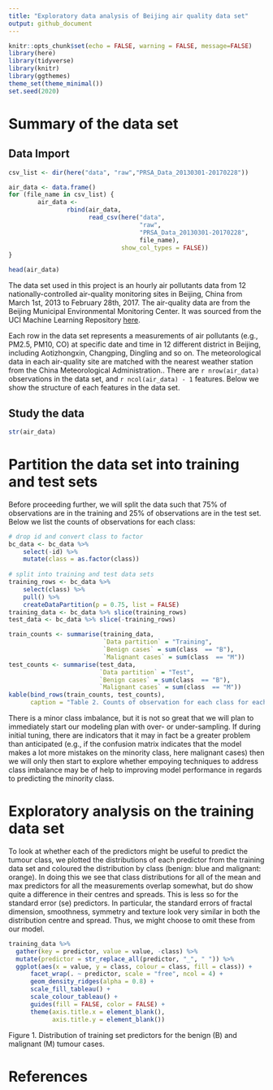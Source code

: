 ```yaml
---
title: "Exploratory data analysis of Beijing air quality data set"
output: github_document
---
```


```r
knitr::opts_chunk$set(echo = FALSE, warning = FALSE, message=FALSE)
library(here)
library(tidyverse)
library(knitr)
library(ggthemes)
theme_set(theme_minimal())
set.seed(2020)
```

# Summary of the data set

## Data Import

```r
csv_list <- dir(here("data", "raw","PRSA_Data_20130301-20170228"))

air_data <- data.frame()
for (file_name in csv_list) {
        air_data <-
                rbind(air_data, 
                      read_csv(here("data", 
                                    "raw", 
                                    "PRSA_Data_20130301-20170228", 
                                    file_name), 
                               show_col_types = FALSE))
}

head(air_data)
```

The data set used in this project is an hourly air pollutants data from 12 nationally-controlled air-quality monitoring sites in Beijing, China from March 1st, 2013 to February 28th, 2017. The air-quality data are from the Beijing Municipal Environmental Monitoring Center. It was sourced from the UCI Machine Learning Repository [here](https://archive-beta.ics.uci.edu/ml/datasets/beijing+multi+site+air+quality+data).

Each row in the data set represents a measurements of air pollutants (e.g., PM2.5, PM10, CO) at specific date and time in 12 different district in Beijing, including Aotizhongxin, Changping, Dingling and so on. The meteorological data in each air-quality site are matched with the nearest weather station from the China Meteorological Administration.. There are `r nrow(air_data)` observations in the data set, and `r ncol(air_data) - 1` features. Below we show the structure of each features in the data set.

## Study the data

```r
str(air_data)
```

# Partition the data set into training and test sets

Before proceeding further, we will split the data such that 75% of observations are in the training and 25% of observations are in the test set. Below we list the counts of observations for each class:

```r
# drop id and convert class to factor
bc_data <- bc_data %>% 
    select(-id) %>% 
    mutate(class = as.factor(class))
  
# split into training and test data sets
training_rows <- bc_data %>% 
    select(class) %>% 
    pull() %>%
    createDataPartition(p = 0.75, list = FALSE)
training_data <- bc_data %>% slice(training_rows)
test_data <- bc_data %>% slice(-training_rows)

train_counts <- summarise(training_data,
                          `Data partition` = "Training",
                          `Benign cases` = sum(class  == "B"),
                          `Malignant cases` = sum(class  == "M"))
test_counts <- summarise(test_data,
                         `Data partition` = "Test",
                         `Benign cases` = sum(class  == "B"),
                         `Malignant cases` = sum(class  == "M"))
kable(bind_rows(train_counts, test_counts),
      caption = "Table 2. Counts of observation for each class for each data partition.")
```

There is a minor class imbalance, but it is not so great that we will plan to immediately start our modeling plan with over- or under-sampling. If during initial tuning, there are indicators that it may in fact be a greater problem than anticipated (e.g., if the confusion matrix indicates that the model makes a lot more mistakes on the minority class, here malignant cases) then we will only then start to explore whether empoying techniques to address class imbalance may be of help to improving model performance in regards to predicting the minority class.

# Exploratory analysis on the training data set

To look at whether each of the predictors might be useful to predict the tumour class, we plotted the distributions of each predictor from the training data set and coloured the distribution by class (benign: blue and malignant: orange). In doing this we see that class distributions for all of the mean and max predictors for all the measurements overlap somewhat, but do show quite a difference in their centres and spreads. This is less so for the standard error (se) predictors. In particular, the standard errors of fractal dimension, smoothness, symmetry and texture look very similar in both the distribution centre and spread. Thus, we might choose to omit these from our model.

```r
training_data %>% 
  gather(key = predictor, value = value, -class) %>% 
  mutate(predictor = str_replace_all(predictor, "_", " ")) %>% 
  ggplot(aes(x = value, y = class, colour = class, fill = class)) +
      facet_wrap(. ~ predictor, scale = "free", ncol = 4) +
      geom_density_ridges(alpha = 0.8) +
      scale_fill_tableau() +
      scale_colour_tableau() +
      guides(fill = FALSE, color = FALSE) +
      theme(axis.title.x = element_blank(),
            axis.title.y = element_blank())
```

Figure 1. Distribution of training set predictors for the benign (B) and malignant (M) tumour cases.

# References
